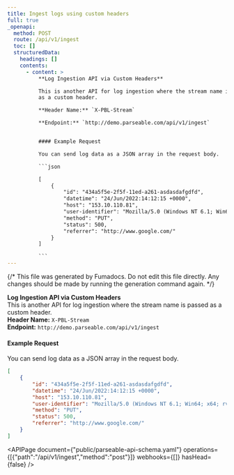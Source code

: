 ```yaml
---
title: Ingest logs using custom headers
full: true
_openapi:
  method: POST
  route: /api/v1/ingest
  toc: []
  structuredData:
    headings: []
    contents:
      - content: >
          **Log Ingestion API via Custom Headers**  

          This is another API for log ingestion where the stream name is passed
          as a custom header.  

          **Header Name:** `X-PBL-Stream`  

          **Endpoint:** `http://demo.parseable.com/api/v1/ingest`  


          #### Example Request

          You can send log data as a JSON array in the request body.  

          ```json

          [
              {
                  "id": "434a5f5e-2f5f-11ed-a261-asdasdafgdfd",
                  "datetime": "24/Jun/2022:14:12:15 +0000",
                  "host": "153.10.110.81",
                  "user-identifier": "Mozilla/5.0 (Windows NT 6.1; Win64; x64; rv:64.0) Gecko/20100101 Firefox/64.0",
                  "method": "PUT",
                  "status": 500,
                  "referrer": "http://www.google.com/"
              }
          ]

          ```
---
```


{/* This file was generated by Fumadocs. Do not edit this file directly. Any changes should be made by running the generation command again. */}

**Log Ingestion API via Custom Headers**  
This is another API for log ingestion where the stream name is passed as a custom header.  
**Header Name:** `X-PBL-Stream`  
**Endpoint:** `http://demo.parseable.com/api/v1/ingest`  

#### Example Request
You can send log data as a JSON array in the request body.  
```json
[
    {
        "id": "434a5f5e-2f5f-11ed-a261-asdasdafgdfd",
        "datetime": "24/Jun/2022:14:12:15 +0000",
        "host": "153.10.110.81",
        "user-identifier": "Mozilla/5.0 (Windows NT 6.1; Win64; x64; rv:64.0) Gecko/20100101 Firefox/64.0",
        "method": "PUT",
        "status": 500,
        "referrer": "http://www.google.com/"
    }
]
```


<APIPage document={"public/parseable-api-schema.yaml"} operations={[{"path":"/api/v1/ingest","method":"post"}]} webhooks={[]} hasHead={false} />